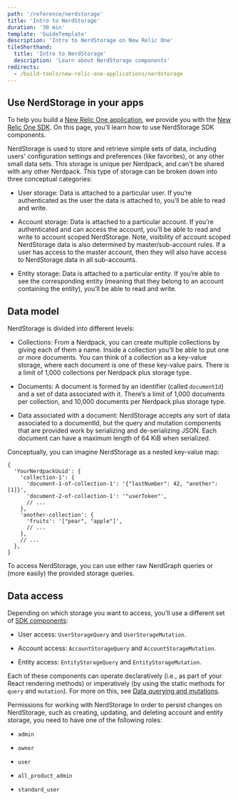 ```yaml
---
path: '/reference/nerdstorage'
title: 'Intro to NerdStorage'
duration: '30 min'
template: 'GuideTemplate'
description: 'Intro to NerdStorage on New Relic One'
tileShorthand:
  title: 'Intro to NerdStorage'
  description: 'Learn about NerdStorage components'
redirects:
  - /build-tools/new-relic-one-applications/nerdstorage
---
```


## Use NerdStorage in your apps

To help you build a [New Relic One application](/use-cases/build-new-relic-one-applications), we provide you with the [New Relic One SDK](/client-side-sdk/index.html). On this page, you’ll learn how to use NerdStorage SDK components.

NerdStorage is used to store and retrieve simple sets of data, including users' configuration settings and preferences (like favorites), or any other small data sets. This storage is unique per Nerdpack, and can't be shared with any other Nerdpack.
This type of storage can be broken down into three conceptual categories:

- User storage: Data is attached to a particular user. If you’re authenticated as the user the data is attached to, you’ll be able to read and write.

- Account storage: Data is attached to a particular account. If you’re authenticated and can access the account, you’ll be able to read and write to account scoped NerdStorage. Note, visibility of account scoped NerdStorage data is also determined by master/sub-account rules. If a user has access to the master account, then they will also have access to NerdStorage data in all sub-accounts.

- Entity storage: Data is attached to a particular entity. If you’re able to see the corresponding entity (meaning that they belong to an account containing the entity), you’ll be able to read and write.


## Data model
NerdStorage is divided into different levels:

- Collections: From a Nerdpack, you can create multiple collections by giving each of them a name. Inside a collection you’ll be able to put one or more documents. You can think of a collection as a key-value storage, where each document is one of these key-value pairs. There is a limit of 1,000 collections per Nerdpack plus storage type.

- Documents: A document is formed by an identifier (called ```documentId```) and a set of data associated with it. There’s a limit of 1,000 documents per collection, and 10,000 documents per Nerdpack plus storage type.

- Data associated with a document: NerdStorage accepts any sort of data associated to a documentId, but the query and mutation components that are provided work by serializing and de-serializing JSON. Each document can have a maximum length of 64 KiB when serialized.

Conceptually, you can imagine NerdStorage as a nested key-value map:
```shell
{
  'YourNerdpackUuid': {
    'collection-1': {
      'document-1-of-collection-1': '{"lastNumber": 42, "another": [1]}',
      'document-2-of-collection-1': '"userToken"',
      // ...
    },
    'another-collection': {
      'fruits': '["pear", "apple"]',
      // ...
    },
    // ...
  },
}
```

To access NerdStorage, you can use either raw NerdGraph queries or (more easily) the provided storage queries.

## Data access
Depending on which storage you want to access, you’ll use a different set of [SDK components](/client-side-sdk/index.html):
- User access: ```UserStorageQuery``` and ```UserStorageMutation```.

- Account access: ```AccountStorageQuery``` and ```AccountStorageMutation```.

- Entity access: ```EntityStorageQuery``` and ```EntityStorageMutation```.

Each of these components can operate declaratively (i.e., as part of your React rendering methods) or imperatively (by using the static methods for ```query``` and ```mutation```). For more on this, see [Data querying and mutations](/build-tools/new-relic-one-applications/query-and-store-data).

Permissions for working with NerdStorage
In order to persist changes on NerdStorage, such as creating, updating, and deleting account and entity storage, you need to have one of the following roles:

- ```admin```

- ```owner```

- ```user```

- ```all_product_admin```

- ```standard_user```
